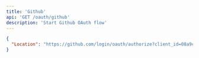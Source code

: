 ```yaml
---
title: 'Github'
api: 'GET /oauth/github'
description: 'Start Github OAuth flow'
---
```


<ResponseExample>

```json 301: Moved Permanently
{
  "Location": "https://github.com/login/oauth/authorize?client_id=08a9c9f03da826bdcb87&redirect_uri=https%3A%2F%2Fapi.dev.furo.one%2Foauth%2Fcallback%2F77b6a097f0d911f2236568c40fe79ceb&state=github"
}
```

</ResponseExample>
